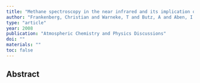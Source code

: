 ```yaml
---
title: "Methane spectroscopy in the near infrared and its implication on atmospheric retrievals"
author: "Frankenberg, Christian and Warneke, T and Butz, A and Aben, I and Hase, F and Spietz, P and Brown, LR"
type: "article"
year: 2008
publication: "Atmospheric Chemistry and Physics Discussions"
doi: ""
materials: ""
toc: false
---
```


## Abstract

